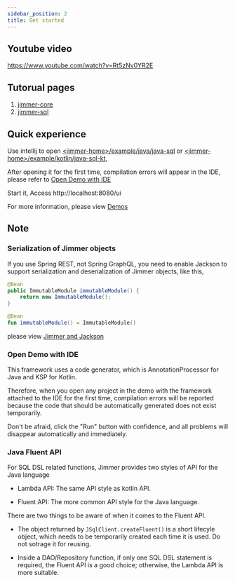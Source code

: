 ```yaml
---
sidebar_position: 2
title: Get started
---
```



## Youtube video

https://www.youtube.com/watch?v=Rt5zNv0YR2E

## Tutorual pages

1. [jimmer-core](./jimmer-core/usage.mdx)
2. [jimmer-sql](./jimmer-sql/usage.mdx)

## Quick experience

Use intellij to open [&lt;jimmer-home&gt;/example/java/java-sql](https://github.com/babyfish-ct/jimmer/tree/main/example/java/jimmer-sql/) or [&lt;jimmer-home&gt;/example/kotlin/java-sql-kt](https://github.com/babyfish-ct/jimmer/tree/main/example/kotlin/jimmer-sql-kt/), 

After opening it for the first time, compilation errors will appear in the IDE, please refer to [Open Demo with IDE](#open-demo-with-ide)

Start it, Access http://localhost:8080/ui

For more information, please view [Demos](./demo)

## Note 

### Serialization of Jimmer objects

If you use Spring REST, not Spring GraphQL, you need to enable Jackson to support serialization and deserialization of Jimmer objects, like this, 

<Tabs groupId="buildScript">
<TabItem value="java" label="Java">

```java
@Bean
public ImmutableModule immutableModule() {
    return new ImmutableModule();
}
```
</TabItem>

<TabItem value="kotlin" label="Kotin">

```kotlin
@Bean
fun immutableModule() = ImmutableModule()
```

</TabItem>
</Tabs>

please view [Jimmer and Jackson](jimmer-core/dynamic/#jimmer-and-jackson)

### Open Demo with IDE

This framework uses a code generator, which is AnnotationProcessor for Java and KSP for Kotlin.

Therefore, when you open any project in the demo with the framework attached to the IDE for the first time, compilation errors will be reported because the code that should be automatically generated does not exist temporarily.

Don't be afraid, click the "Run" button with confidence, and all problems will disappear automatically and immediately.

### Java Fluent API

For SQL DSL related functions, Jimmer provides two styles of API for the Java language

- Lambda API: The same API style as kotlin API.

- Fluent API: The more common API style for the Java language.

There are two things to be aware of when it comes to the Fluent API.

- The object returned by `JSqlClient.createFluent()` is a short lifecyle object, which needs to be temporarily created each time it is used. Do not sotrage it for reusing.

- Inside a DAO/Repository function, if only one SQL DSL statement is required, the Fluent API is a good choice; otherwise, the Lambda API is more suitable.
